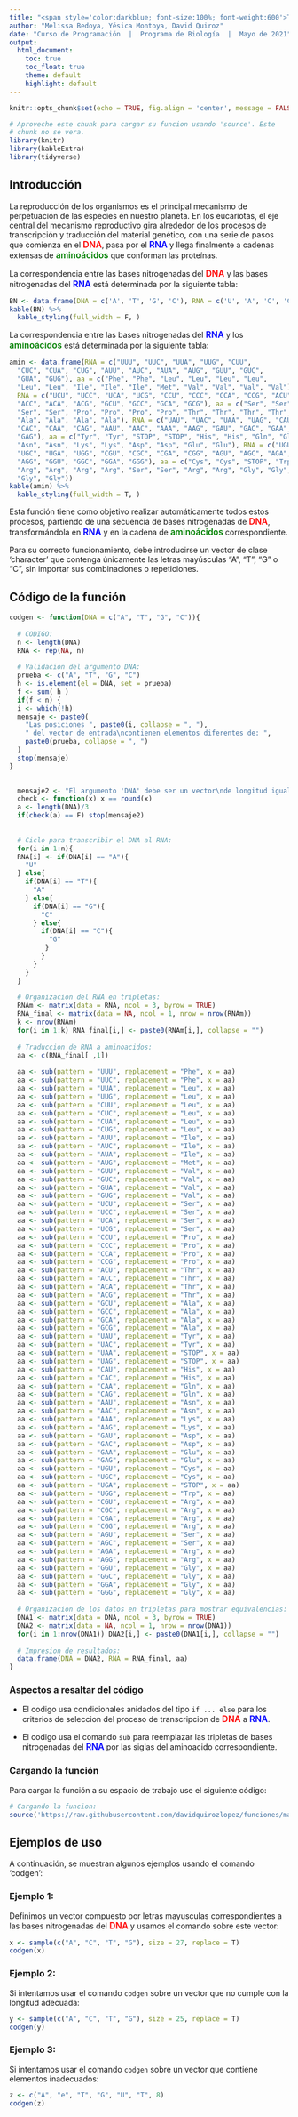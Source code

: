 ---
title: "<span style='color:darkblue; font-size:100%; font-weight:600'>Transcripción y traducción - Desde DNA hasta proteínas</span>"
author: "Melissa Bedoya, Yésica Montoya, David Quiroz"
date: "Curso de Programación  |  Programa de Biología  |  Mayo de 2021"
output: 
  html_document:
    toc: true
    toc_float: true
    theme: default
    highlight: default
---

```{r setup, include=FALSE}
knitr::opts_chunk$set(echo = TRUE, fig.align = 'center', message = FALSE, comment = "#>")
```

```{r, include = F}
# Aproveche este chunk para cargar su funcion usando 'source'. Este
# chunk no se vera.
library(knitr)
library(kableExtra)
library(tidyverse)
```


## Introducción

La reproducción de los organismos es el principal mecanismo de perpetuación de las especies en nuestro planeta. En los eucariotas, el eje central del mecanismo reproductivo gira alrededor de los procesos de transcripción y traducción del material genético, con una serie de pasos que comienza en el <span style='color:red; font-size:110%; font-weight:600'>DNA</span>, pasa por el <span style='color:blue; font-size:110%; font-weight:600'>RNA</span> y llega finalmente a cadenas extensas de <span style='color:green; font-size:110%; font-weight:600'>aminoácidos</span> que conforman las proteínas.

La correspondencia entre las bases nitrogenadas del <span style='color:red; font-size:110%; font-weight:600'>DNA</span> y las bases nitrogenadas del <span style='color:blue; font-size:110%; font-weight:600'>RNA</span> está determinada por la siguiente tabla:

```{r, echo = F}
BN <- data.frame(DNA = c('A', 'T', 'G', 'C'), RNA = c('U', 'A', 'C', 'G'))
kable(BN) %>%
  kable_styling(full_width = F, )
```

La correspondencia entre las bases nitrogenadas del <span style='color:blue; font-size:110%; font-weight:600'>RNA</span> y los <span style='color:green; font-size:110%; font-weight:600'>aminoácidos</span> está determinada por la siguiente tabla:

```{r, echo = F}
amin <- data.frame(RNA = c("UUU", "UUC", "UUA", "UUG", "CUU",
  "CUC", "CUA", "CUG", "AUU", "AUC", "AUA", "AUG", "GUU", "GUC",
  "GUA", "GUG"), aa = c("Phe", "Phe", "Leu", "Leu", "Leu", "Leu",
  "Leu", "Leu", "Ile", "Ile", "Ile", "Met", "Val", "Val", "Val", "Val"),
  RNA = c("UCU", "UCC", "UCA", "UCG", "CCU", "CCC", "CCA", "CCG", "ACU",
  "ACC", "ACA", "ACG", "GCU", "GCC", "GCA", "GCG"), aa = c("Ser", "Ser",
  "Ser", "Ser", "Pro", "Pro", "Pro", "Pro", "Thr", "Thr", "Thr", "Thr",
  "Ala", "Ala", "Ala", "Ala"), RNA = c("UAU", "UAC", "UAA", "UAG", "CAU",
  "CAC", "CAA", "CAG", "AAU", "AAC", "AAA", "AAG", "GAU", "GAC", "GAA",
  "GAG"), aa = c("Tyr", "Tyr", "STOP", "STOP", "His", "His", "Gln", "Gln",
  "Asn", "Asn", "Lys", "Lys", "Asp", "Asp", "Glu", "Glu"), RNA = c("UGU",
  "UGC", "UGA", "UGG", "CGU", "CGC", "CGA", "CGG", "AGU", "AGC", "AGA",
  "AGG", "GGU", "GGC", "GGA", "GGG"), aa = c("Cys", "Cys", "STOP", "Trp",
  "Arg", "Arg", "Arg", "Arg", "Ser", "Ser", "Arg", "Arg", "Gly", "Gly",
  "Gly", "Gly"))
kable(amin) %>%
  kable_styling(full_width = T, )

```


Esta función tiene como objetivo realizar automáticamente todos estos procesos, partiendo de una secuencia de bases nitrogenadas de <span style='color:red; font-size:110%; font-weight:600'>DNA</span>, transformándola en <span style='color:blue; font-size:110%; font-weight:600'>RNA</span> y en la cadena de <span style='color:green; font-size:110%; font-weight:600'>aminoácidos</span> correspondiente.

Para su correcto funcionamiento, debe introducirse un vector de clase 'character' que contenga únicamente las letras mayúsculas "A", "T", "G" o "C", sin importar sus combinaciones o repeticiones.


## Código de la función

```{r, echo=TRUE}
codgen <- function(DNA = c("A", "T", "G", "C")){
  
  # CODIGO:
  n <- length(DNA)
  RNA <- rep(NA, n)
  
  # Validacion del argumento DNA:
  prueba <- c("A", "T", "G", "C")
  h <- is.element(el = DNA, set = prueba)
  f <- sum( h ) 
  if(f < n) {
  i <- which(!h)
  mensaje <- paste0(
    "Las posiciones ", paste0(i, collapse = ", "),
    " del vector de entrada\ncontienen elementos diferentes de: ",
    paste0(prueba, collapse = ", ")
  )
  stop(mensaje) 
}

  
  mensaje2 <- "El argumento 'DNA' debe ser un vector\nde longitud igual a 3 o multiplos de 3"
  check <- function(x) x == round(x)
  a <- length(DNA)/3
  if(check(a) == F) stop(mensaje2)
  
  
  # Ciclo para transcribir el DNA al RNA:
  for(i in 1:n){
  RNA[i] <- if(DNA[i] == "A"){
    "U"
  } else{
    if(DNA[i] == "T"){
      "A"
    } else{
      if(DNA[i] == "G"){
        "C"
      } else{
        if(DNA[i] == "C"){
          "G"
         }
        }
      }
    }
  }
  
  # Organizacion del RNA en tripletas:
  RNAm <- matrix(data = RNA, ncol = 3, byrow = TRUE)
  RNA_final <- matrix(data = NA, ncol = 1, nrow = nrow(RNAm))
  k <- nrow(RNAm)
  for(i in 1:k) RNA_final[i,] <- paste0(RNAm[i,], collapse = "")
  
  # Traduccion de RNA a aminoacidos:
  aa <- c(RNA_final[ ,1])
  
  aa <- sub(pattern = "UUU", replacement = "Phe", x = aa)
  aa <- sub(pattern = "UUC", replacement = "Phe", x = aa)
  aa <- sub(pattern = "UUA", replacement = "Leu", x = aa)
  aa <- sub(pattern = "UUG", replacement = "Leu", x = aa)
  aa <- sub(pattern = "CUU", replacement = "Leu", x = aa)
  aa <- sub(pattern = "CUC", replacement = "Leu", x = aa)
  aa <- sub(pattern = "CUA", replacement = "Leu", x = aa)
  aa <- sub(pattern = "CUG", replacement = "Leu", x = aa)
  aa <- sub(pattern = "AUU", replacement = "Ile", x = aa)
  aa <- sub(pattern = "AUC", replacement = "Ile", x = aa)
  aa <- sub(pattern = "AUA", replacement = "Ile", x = aa)
  aa <- sub(pattern = "AUG", replacement = "Met", x = aa)
  aa <- sub(pattern = "GUU", replacement = "Val", x = aa)
  aa <- sub(pattern = "GUC", replacement = "Val", x = aa)
  aa <- sub(pattern = "GUA", replacement = "Val", x = aa)
  aa <- sub(pattern = "GUG", replacement = "Val", x = aa)
  aa <- sub(pattern = "UCU", replacement = "Ser", x = aa)
  aa <- sub(pattern = "UCC", replacement = "Ser", x = aa)
  aa <- sub(pattern = "UCA", replacement = "Ser", x = aa)
  aa <- sub(pattern = "UCG", replacement = "Ser", x = aa)
  aa <- sub(pattern = "CCU", replacement = "Pro", x = aa)
  aa <- sub(pattern = "CCC", replacement = "Pro", x = aa)
  aa <- sub(pattern = "CCA", replacement = "Pro", x = aa)
  aa <- sub(pattern = "CCG", replacement = "Pro", x = aa)
  aa <- sub(pattern = "ACU", replacement = "Thr", x = aa)
  aa <- sub(pattern = "ACC", replacement = "Thr", x = aa)
  aa <- sub(pattern = "ACA", replacement = "Thr", x = aa)
  aa <- sub(pattern = "ACG", replacement = "Thr", x = aa)
  aa <- sub(pattern = "GCU", replacement = "Ala", x = aa)
  aa <- sub(pattern = "GCC", replacement = "Ala", x = aa)
  aa <- sub(pattern = "GCA", replacement = "Ala", x = aa)
  aa <- sub(pattern = "GCG", replacement = "Ala", x = aa)
  aa <- sub(pattern = "UAU", replacement = "Tyr", x = aa)
  aa <- sub(pattern = "UAC", replacement = "Tyr", x = aa)
  aa <- sub(pattern = "UAA", replacement = "STOP", x = aa)
  aa <- sub(pattern = "UAG", replacement = "STOP", x = aa)
  aa <- sub(pattern = "CAU", replacement = "His", x = aa)
  aa <- sub(pattern = "CAC", replacement = "His", x = aa)
  aa <- sub(pattern = "CAA", replacement = "Gln", x = aa)
  aa <- sub(pattern = "CAG", replacement = "Gln", x = aa)
  aa <- sub(pattern = "AAU", replacement = "Asn", x = aa)
  aa <- sub(pattern = "AAC", replacement = "Asn", x = aa)
  aa <- sub(pattern = "AAA", replacement = "Lys", x = aa)
  aa <- sub(pattern = "AAG", replacement = "Lys", x = aa)
  aa <- sub(pattern = "GAU", replacement = "Asp", x = aa)
  aa <- sub(pattern = "GAC", replacement = "Asp", x = aa)
  aa <- sub(pattern = "GAA", replacement = "Glu", x = aa)
  aa <- sub(pattern = "GAG", replacement = "Glu", x = aa)
  aa <- sub(pattern = "UGU", replacement = "Cys", x = aa)
  aa <- sub(pattern = "UGC", replacement = "Cys", x = aa)
  aa <- sub(pattern = "UGA", replacement = "STOP", x = aa)
  aa <- sub(pattern = "UGG", replacement = "Trp", x = aa)
  aa <- sub(pattern = "CGU", replacement = "Arg", x = aa)
  aa <- sub(pattern = "CGC", replacement = "Arg", x = aa)
  aa <- sub(pattern = "CGA", replacement = "Arg", x = aa)
  aa <- sub(pattern = "CGG", replacement = "Arg", x = aa)
  aa <- sub(pattern = "AGU", replacement = "Ser", x = aa)
  aa <- sub(pattern = "AGC", replacement = "Ser", x = aa)
  aa <- sub(pattern = "AGA", replacement = "Arg", x = aa)
  aa <- sub(pattern = "AGG", replacement = "Arg", x = aa)
  aa <- sub(pattern = "GGU", replacement = "Gly", x = aa)
  aa <- sub(pattern = "GGC", replacement = "Gly", x = aa)
  aa <- sub(pattern = "GGA", replacement = "Gly", x = aa)
  aa <- sub(pattern = "GGG", replacement = "Gly", x = aa)
  
  # Organizacion de los datos en tripletas para mostrar equivalencias:
  DNA1 <- matrix(data = DNA, ncol = 3, byrow = TRUE)
  DNA2 <- matrix(data = NA, ncol = 1, nrow = nrow(DNA1))
  for(i in 1:nrow(DNA1)) DNA2[i,] <- paste0(DNA1[i,], collapse = "")
  
  # Impresion de resultados:
  data.frame(DNA = DNA2, RNA = RNA_final, aa)
}

```

### Aspectos a resaltar del código

- El codigo usa condicionales anidados del tipo `if ... else` para los criterios de seleccion del proceso de transcripcion de <span style='color:red; font-size:110%; font-weight:600'>DNA</span> a <span style='color:blue; font-size:110%; font-weight:600'>RNA</span>.

- El codigo usa el comando `sub` para reemplazar las tripletas de bases nitrogenadas del <span style='color:blue; font-size:110%; font-weight:600'>RNA</span> por las siglas del aminoacido correspondiente.


### Cargando la función

Para cargar la función a su espacio de trabajo use el siguiente código:


```{r, eval=FALSE}
# Cargando la funcion:
source('https://raw.githubusercontent.com/davidquirozlopez/funciones/main/codgen.R')
```



## Ejemplos de uso

A continuación, se muestran algunos ejemplos usando el comando 'codgen':


### Ejemplo 1:

Definimos un vector compuesto por letras mayusculas correspondientes a las bases nitrogenadas del <span style='color:red; font-size:110%; font-weight:600'>DNA</span> y usamos el comando sobre este vector:

```{r, echo=T}

x <- sample(c("A", "C", "T", "G"), size = 27, replace = T)
codgen(x)

```


### Ejemplo 2:

Si intentamos usar el comando `codgen` sobre un vector que no cumple con la longitud adecuada:

```{r, echo=T, error=T}

y <- sample(c("A", "C", "T", "G"), size = 25, replace = T)
codgen(y)

```


### Ejemplo 3:

Si intentamos usar el comando `codgen` sobre un vector que contiene elementos inadecuados:

```{r, echo=T, error=T}

z <- c("A", "e", "T", "G", "U", "T", 8)
codgen(z)

```